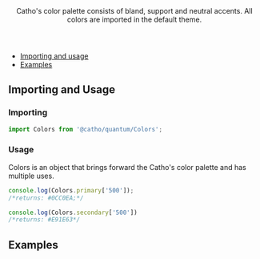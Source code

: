 

<Meta title="Foundation/Colors" />

<Header title="Colors">
  Catho's color palette consists of bland, support and neutral accents.
  All colors are imported in the default theme.
</Header>


- [Importing and usage](#importing)
- [Examples](#examples)

## <a id="importing"></a>Importing and Usage


### Importing
```js
import Colors from '@catho/quantum/Colors';
```

### Usage
Colors is an object that brings forward the Catho's color palette and has multiple uses.



```js
console.log(Colors.primary['500']);
/*returns: #0CC0EA;*/	

console.log(Colors.secondary['500'])
/*returns: #E91E63*/

```
## <a id="examples"></a>Examples
<Colors />
